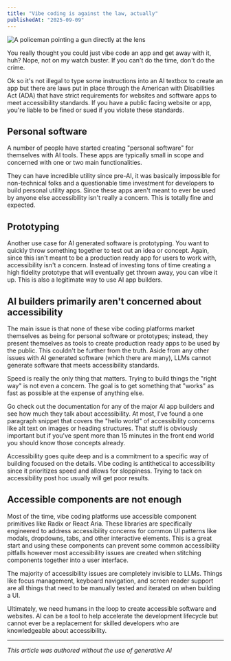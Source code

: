 ```yaml
---
title: "Vibe coding is against the law, actually"
publishedAt: "2025-09-09"
---
```


![A policeman pointing a gun directly at the lens](/blog-assets/cop-pointing-gun.png)

You really thought you could just vibe code an app and get away with it, huh? Nope, not on my watch buster. If you can't do the time, don't do the crime.

Ok so it's not illegal to type some instructions into an AI textbox to create an app but there are laws put in place through the American with Disabilities Act (ADA) that have strict requirements for websites and software apps to meet accessibility standards. If you have a public facing website or app, you're liable to be fined or sued if you violate these standards.

## Personal software

A number of people have started creating "personal software" for themselves with AI tools. These apps are typically small in scope and concerned with one or two main functionalities.

They can have incredible utility since pre-AI, it was basically impossible for non-technical folks and a questionable time investment for developers to build personal utility apps. Since these apps aren't meant to ever be used by anyone else accessibility isn't really a concern. This is totally fine and expected.

## Prototyping

Another use case for AI generated software is prototyping. You want to quickly throw something together to test out an idea or concept. Again, since this isn't meant to be a production ready app for users to work with, accessibility isn't a concern. Instead of investing tons of time creating a high fidelity prototype that will eventually get thrown away, you can vibe it up. This is also a legitimate way to use AI app builders.

## AI builders primarily aren't concerned about accessibility

The main issue is that none of these vibe coding platforms market themselves as being for personal software or prototypes; instead, they present themselves as tools to create production ready apps to be used by the public. This couldn't be further from the truth. Aside from any other issues with AI generated software (which there are many), LLMs cannot generate software that meets accessibility standards.

Speed is really the only thing that matters. Trying to build things the "right way" is not even a concern. The goal is to get something that "works" as fast as possible at the expense of anything else.

Go check out the documentation for any of the major AI app builders and see how much they talk about accessibility. At most, I've found a one paragraph snippet that covers the "hello world" of accessibility concerns like alt text on images or heading structures. That stuff is obviously important but if you've spent more than 15 minutes in the front end world you should know those concepts already.

Accessibility goes quite deep and is a commitment to a specific way of building focused on the details. Vibe coding is antithetical to accessibility since it prioritizes speed and allows for sloppiness. Trying to tack on accessibility post hoc usually will get poor results.

## Accessible components are not enough

Most of the time, vibe coding platforms use accessible component primitives like Radix or React Aria. These libraries are specifically engineered to address accessibility concerns for common UI patterns like modals, dropdowns, tabs, and other interactive elements. This is a great start and using these components can prevent some common accessibility pitfalls however most accessibility issues are created when stitching components together into a user interface.

The majority of accessibility issues are completely invisible to LLMs. Things like focus management, keyboard navigation, and screen reader support are all things that need to be manually tested and iterated on when building a UI.

Ultimately, we need humans in the loop to create accessible software and websites. AI can be a tool to help accelerate the development lifecycle but cannot ever be a replacement for skilled developers who are knowledgeable about accessibility.

---

_This article was authored without the use of generative AI_
